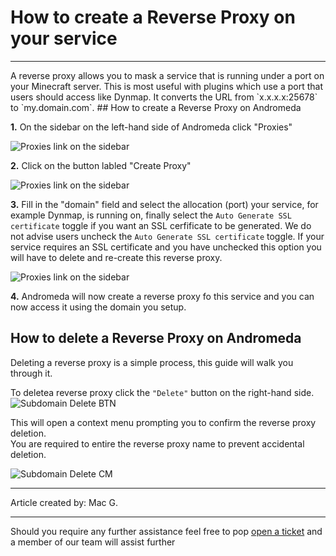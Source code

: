 

# How to create a Reverse Proxy on your service
***
<Callout type="info" emoji=" " >
  A reverse proxy allows you to mask a service that is running under a port on your Minecraft server. This is most useful with plugins which use a port that users should access like Dynmap. It converts the URL from  `x.x.x.x:25678` to `my.domain.com`.
</Callout>
## How to create a Reverse Proxy on Andromeda

**1.** On the sidebar on the left-hand side of Andromeda click "Proxies"

![Proxies link on the sidebar](../img/proxies-SB.png)

**2.** Click on the button labled "Create Proxy"

![Proxies link on the sidebar](../img/proxies-cb.png)

**3.** Fill in the "domain" field and select the allocation (port) your service, for example Dynmap, is running on, finally select the `Auto Generate SSL certificate` toggle if you want an SSL cerfificate to be generated.
<Callout type="warning" emoji=" " >
  We do not advise users uncheck the `Auto Generate SSL certificate` toggle. If your service requires an SSL certificate and you have unchecked this option you will have to delete and re-create this reverse proxy.
</Callout>

![Proxies link on the sidebar](../img/proxies-cm.png)

**4.** Andromeda will now create a reverse proxy fo this service and you can now access it using the domain you setup.


## How to delete a Reverse Proxy on Andromeda

Deleting a reverse proxy is a simple process, this guide will walk you through it.

To deletea reverse proxy click the `"Delete"` button on the right-hand side.
![Subdomain Delete BTN](../img/subdomain-lvd.png)

This will open a context menu prompting you to confirm the reverse proxy deletion.<br/> You are required to entire the reverse proxy name to prevent accidental deletion.

![Subdomain Delete CM](../img/subdomain-dcm.png)

***

Article created by: Mac G.

***

Should you require any further assistance feel free to pop [open a ticket](https://billing.plutonode.com/submitticket.php) and a member of our team will assist further
